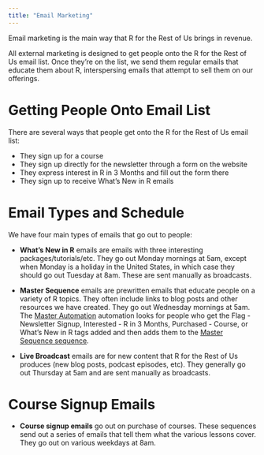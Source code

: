 ```yaml
---
title: "Email Marketing"
---
```



Email marketing is the main way that R for the Rest of Us brings in revenue.

All external marketing is designed to get people onto the R for the Rest of Us email list. Once they're on the list, we send them regular emails that educate them about R, interspersing emails that attempt to sell them on our offerings.

# Getting People Onto Email List

There are several ways that people get onto the R for the Rest of Us email list:

- They sign up for a course
- They sign up directly for the newsletter through a form on the website
- They express interest in R in 3 Months and fill out the form there
- They sign up to receive What's New in R emails

# Email Types and Schedule

We have four main types of emails that go out to people:

- **What's New in R** emails are emails with three interesting packages/tutorials/etc. They go out Monday mornings at 5am, except when Monday is a holiday in the United States, in which case they should go out Tuesday at 8am. These are sent manually as broadcasts. 

- **Master Sequence** emails are prewritten emails that educate people on a variety of R topics. They often include links to blog posts and other resources we have created. They go out Wednesday mornings at 5am. The [Master Automation](https://app.convertkit.com/automations/1271379/edit) automation looks for people who get the Flag - Newsletter Signup, Interested - R in 3 Months, Purchased - Course, or What's New in R tags added and then adds them to the [Master Sequence sequence](https://app.convertkit.com/sequences/1690383). 

- **Live Broadcast** emails are for new content that R for the Rest of Us produces (new blog posts, podcast episodes, etc). They generally go out Thursday at 5am and are sent manually as broadcasts.

# Course Signup Emails

- **Course signup emails** go out on purchase of courses. These sequences send out a series of emails that tell them what the various lessons cover. They go out on various weekdays at 8am.

